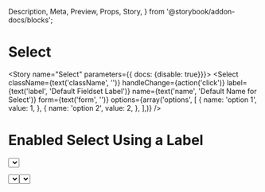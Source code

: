   Description,
  Meta,
  Preview,
  Props,
  Story,
} from '@storybook/addon-docs/blocks';


<Meta component={Select} title="Components/Molecules/Form Controls/Select" />

# Select

<Description of={Select} />
<Props of={Select} />

<Story name="Select" parameters={{ docs: {disable: true}}}>
  <Select
    className={text('className', '')}
    handleChange={action('click')}
    label={text('label', 'Default Fieldset Label')}
    name={text('name', 'Default Name for Select')}
    form={text('form', '')}
    options={array('options', [
      {
        name: 'option 1',
        value: 1,
      },
      {
        name: 'option 2',
        value: 2,
      },
    ],)} />
</Story>

# Enabled Select Using a Label
<Preview>
  <Story name="Enabled Select Using Label">
    <form>
      <Select 
        label = "This guidance text goes in the label"
        options={[
          {
           name: 'option 1',
           value: 1,
         },
         {
           name: 'option 2',
           value: 2,
          },
       ]}
        handleChange={action('changed')}
        form="formName1"
      />
    </form> 
  </Story>
</Preview>

# Enabled Select Using a Default Value
<Preview>
  <Story name="Enabled Select Using a Default Value">
    <form>
      <Select 
        value="Preselected value option 3"
        label="Label is always required for accessbility but this one will not be show to the user"
        options={[
          {
           name: 'option 1',
           value: 1,
         },
         {
           name: 'option 2',
           value: 2,
          },
       ]}
        handleChange={action('changed')}
        form="formName2"
      />
    </form> 
  </Story>
</Preview>

# Disabled Select Using Label  confirm if disabled and error are actually going to exist on this component 
<Preview>
  <Story name="Disabled Select ">
    <form>
      <Select 
        label = "Select from the below choices"
        handleChange={action('changed')}
        form="formName3"
        options={[
          {
           name: 'option 1',
           value: 1,
         },
         {
           name: 'option 2',
           value: 2,
          },
       ]}
      />
    </form> 
  </Story>
</Preview>






